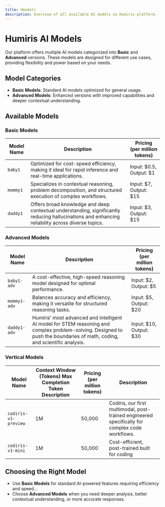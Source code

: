 ```yaml
---
title: Hmodels
description: Overview of all available AI models on Humiris platform.
---
```


# Humiris AI Models

Our platform offers multiple AI models categorized into **Basic** and **Advanced** versions. These models are designed for different use cases, providing flexibility and power based on your needs.

## Model Categories

- **Basic Models**: Standard AI models optimized for general usage.
- **Advanced Models**: Enhanced versions with improved capabilities and deeper contextual understanding.

## Available Models

### Basic Models

| Model Name | Description                                                                                                                                      | Pricing (per million tokens) |
| ---------- | ------------------------------------------------------------------------------------------------------------------------------------------------ | ---------------------------- |
| `baby1`    | Optimized for cost-speed efficiency, making it ideal for rapid inference and real-time applications.                                             | Input: $0.5, Output: $1      |
| `mommy1`   | Specializes in contextual reasoning, problem decomposition, and structured execution of complex workflows.                                       | Input: $7, Output: $15       |
| `daddy1`   | Offers broad knowledge and deep contextual understanding, significantly reducing hallucinations and enhancing reliability across diverse topics. | Input: $3, Output: $15       |

### Advanced Models

| Model Name   | Description                                                                                                                                                               | Pricing (per million tokens) |
| ------------ | ------------------------------------------------------------------------------------------------------------------------------------------------------------------------- | ---------------------------- |
| `baby1-adv`  | A cost-effective, high-speed reasoning model designed for optimal performance.                                                                                            | Input: $2, Output: $5        |
| `mommy1-adv` | Balances accuracy and efficiency, making it versatile for structured reasoning tasks.                                                                                     | Input: $5, Output: $20       |
| `daddy1-adv` | Humiris’ most advanced and intelligent AI model for STEM reasoning and complex problem-solving. Designed to push the boundaries of math, coding, and scientific analysis. | Input: $10, Output: $30      |

### Vertical Models

| Model Name           | Context Window (Tokens) Max Completion Token Description | Pricing (per million tokens) | Description                                                                                     |
| -------------------- | -------------------------------------------------------- | ---------------------------- | ----------------------------------------------------------------------------------------------- |
| `codiris-v1-preview` | 1M                                                       | 50,000                       | Codiris, our first multimodal, post-trained engineered specifically for complex code workflows. |
| `codiris-v1-mini`    | 1M                                                       | 50,000                       | Cost-efficient, post-trained built for coding                                                   |

## Choosing the Right Model

- Use **Basic Models** for standard AI-powered features requiring efficiency and speed...
- Choose **Advanced Models** when you need deeper analysis, better contextual understanding, or more accurate responses.
